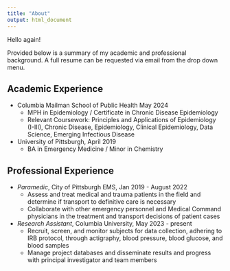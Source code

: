 ---
title: "About"
output: html_document
---

Hello again!

Provided below is a summary of my academic and professional background. A full resume can be requested via email from the drop down menu.

## Academic Experience

* Columbia Mailman School of Public Health May 2024
	 + MPH in Epidemiology / Certificate in Chronic Disease Epidemiology
   + Relevant Coursework: Principles and Applications of Epidemiology (I-III), Chronic Disease, Epidemiology, Clinical Epidemiology, Data Science, Emerging Infectious Disease
  
* University of Pittsburgh, April 2019
   + BA in Emergency Medicine / Minor in Chemistry 

## Professional Experience

 * *Paramedic*, City of Pittsburgh EMS, Jan 2019 - August 2022
   + Assess and treat medical and trauma patients in the field and determine if transport to definitive care is necessary
   + Collaborate with other emergency personnel and Medical Command physicians in the treatment and transport decisions of patient cases

 * *Research Assistant*, Columbia University, May 2023 - present
   + Recruit, screen, and monitor subjects for data collection, adhering to IRB protocol, through actigraphy, blood pressure, blood glucose, and blood samples
   + Manage project databases and disseminate results and progress with principal investigator and team members
